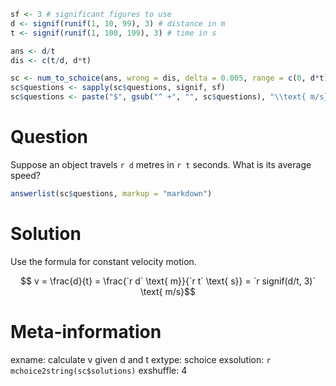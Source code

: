 ```r
sf <- 3 # significant figures to use
d <- signif(runif(1, 10, 99), 3) # distance in m
t <- signif(runif(1, 100, 199), 3) # time in s

ans <- d/t
dis <- c(t/d, d*t)

sc <- num_to_schoice(ans, wrong = dis, delta = 0.005, range = c(0, d*t), format = FALSE)
sc$questions <- sapply(sc$questions, signif, sf)
sc$questions <- paste("$", gsub("^ +", "", sc$questions), "\\text{ m/s}$", sep = "")
```

Question
========
Suppose an object travels `r d` metres in `r t` seconds. What is its average speed?

```r
answerlist(sc$questions, markup = "markdown")
```

Solution
========
Use the formula for constant velocity motion.

$$ v = \frac{d}{t} = \frac{`r d` \text{ m}}{`r t` \text{ s}} = `r signif(d/t, 3)` \text{ m/s}$$ 

Meta-information
================
exname: calculate v given d and t
extype: schoice
exsolution: `r mchoice2string(sc$solutions)`
exshuffle: 4
